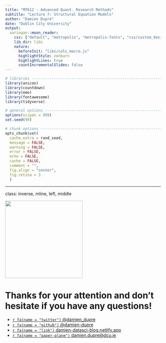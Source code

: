 ```yaml
---
title: "MT612 - Advanced Quant. Research Methods"
subtitle: "Lecture 7: Structural Equation Models"
author: "Damien Dupré"
date: "Dublin City University"
output:
  xaringan::moon_reader:
    css: ["default", "metropolis", "metropolis-fonts", "css/custom_design.css"]
    lib_dir: libs
    nature:
      beforeInit: "libs/cols_macro.js"
      highlightStyle: zenburn
      highlightLines: true
      countIncrementalSlides: false
---
```


```r
# libraries --------------------------------------------------------------------
library(anicon)
library(countdown)
library(emo)
library(fontawesome)
library(tidyverse)

# general options --------------------------------------------------------------
options(scipen = 999)
set.seed(99)

# chunk options ----------------------------------------------------------------
opts_chunk$set(
  cache.extra = rand_seed, 
  message = FALSE, 
  warning = FALSE, 
  error = FALSE, 
  echo = FALSE,
  cache = FALSE,
  comment = "", 
  fig.align = "center", 
  fig.retina = 3
  )
```


---
class: inverse, mline, left, middle

<img class="circle" src="https://github.com/damien-dupre.png" width="250px"/>

# Thanks for your attention and don't hesitate if you have any questions!

- [`r fa(name = "twitter")` @damien_dupre](http://twitter.com/damien_dupre)
- [`r fa(name = "github")` @damien-dupre](http://github.com/damien-dupre)
- [`r fa(name = "link")` damien-datasci-blog.netlify.app](https://damien-datasci-blog.netlify.app)
- [`r fa(name = "paper-plane")` damien.dupre@dcu.ie](mailto:damien.dupre@dcu.ie)